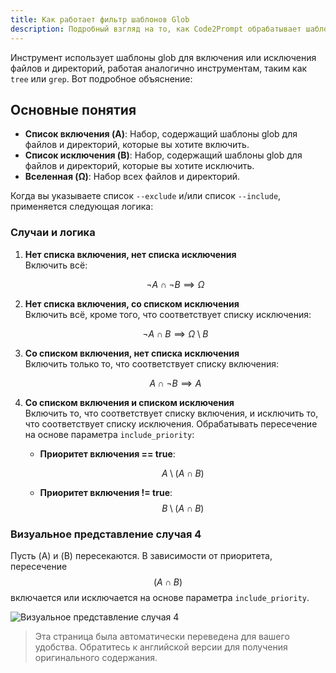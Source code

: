 ```yaml
---
title: Как работает фильтр шаблонов Glob
description: Подробный взгляд на то, как Code2Prompt обрабатывает шаблоны включения и исключения.
---
```


Инструмент использует шаблоны glob для включения или исключения файлов и директорий, работая аналогично инструментам, таким как `tree` или `grep`. Вот подробное объяснение:

## Основные понятия

- **Список включения (A)**: Набор, содержащий шаблоны glob для файлов и директорий, которые вы хотите включить.
- **Список исключения (B)**: Набор, содержащий шаблоны glob для файлов и директорий, которые вы хотите исключить.
- **Вселенная (Ω)**: Набор всех файлов и директорий.

Когда вы указываете список `--exclude` и/или список `--include`, применяется следующая логика:

### Случаи и логика

1. **Нет списка включения, нет списка исключения**  
   Включить всё:

   $$
   \neg A \cap \neg B \implies \Omega
   $$

2. **Нет списка включения, со списком исключения**  
   Включить всё, кроме того, что соответствует списку исключения:

   $$
   \neg A \cap B \implies \Omega \setminus B
   $$

3. **Со списком включения, нет списка исключения**  
   Включить только то, что соответствует списку включения:

   $$
   A \cap \neg B \implies A
   $$

4. **Со списком включения и списком исключения**  
   Включить то, что соответствует списку включения, и исключить то, что соответствует списку исключения. Обрабатывать пересечение на основе параметра `include_priority`:

   - **Приоритет включения == true**:

     $$
     A \setminus (A \cap B)
     $$

   - **Приоритет включения != true**:
     $$
     B \setminus (A \cap B)
     $$

### Визуальное представление случая 4

Пусть (A) и (B) пересекаются. В зависимости от приоритета, пересечение $$( A \cap B )$$ включается или исключается на основе параметра `include_priority`.

![Визуальное представление случая 4](../../../../../assets/filter.png)

> Эта страница была автоматически переведена для вашего удобства. Обратитесь к английской версии для получения оригинального содержания.
